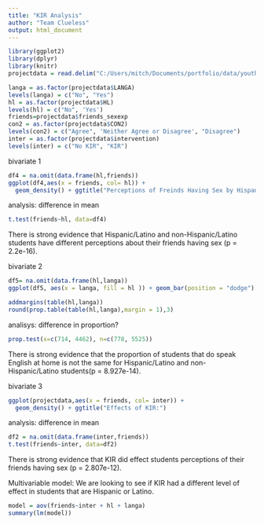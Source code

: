 ```yaml
---
title: "KIR Analysis"
author: "Team Clueless"
output: html_document
---
```


```r
library(ggplot2)
library(dplyr)
library(knitr)
projectdata = read.delim("C:/Users/mitch/Documents/portfolio/data/youth29jul15.txt", header=TRUE,sep="\t")
```

```r
langa = as.factor(projectdata$LANGA)
levels(langa) = c("No", "Yes")
hl = as.factor(projectdata$HL)
levels(hl) = c("No", 'Yes')
friends=projectdata$friends_sexexp
con2 = as.factor(projectdata$CON2)
levels(con2) = c("Agree", 'Neither Agree or Disagree', "Disagree")
inter = as.factor(projectdata$intervention)
levels(inter) = c("No KIR", "KIR")
```

bivariate 1
```r
df4 = na.omit(data.frame(hl,friends))
ggplot(df4,aes(x = friends, col= hl)) + 
  geom_density() + ggtitle("Perceptions of Freinds Having Sex by Hispanic/Latino:") 
```
analysis: difference in mean

```r
t.test(friends~hl, data=df4)
```
There is strong evidence that Hispanic/Latino and non-Hispanic/Latino students have different perceptions about their friends having sex (p = 2.2e-16). 


bivariate 2
```r
df5= na.omit(data.frame(hl,langa))
ggplot(df5, aes(x = langa, fill = hl )) + geom_bar(position = "dodge")  + ggtitle("Speak English at Home")

addmargins(table(hl,langa))
round(prop.table(table(hl,langa),margin = 1),3)
```
analisys: difference in proportion?

```r
prop.test(x=c(714, 4462), n=c(778, 5525))
```
There is strong evidence that the proportion of students that do speak English at home is not the same for Hispanic/Latino and non-Hispanic/Latino students(p = 8.927e-14). 


bivariate 3
```r
ggplot(projectdata,aes(x = friends, col= inter)) + 
  geom_density() + ggtitle("Effects of KIR:") 
```
analysis: difference in mean

```r
df2 = na.omit(data.frame(inter,friends))
t.test(friends~inter, data=df2)
```
There is strong evidence that KIR did effect students perceptions of their friends having sex (p = 2.807e-12).



Multivariable model: We are looking to see if KIR had a different level of effect in students that are Hispanic or Latino. 
```r
model = aov(friends~inter + hl + langa)
summary(lm(model))


```

